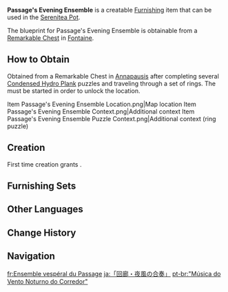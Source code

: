 {{Furnishing Infobox
|id             = 374210
|image          = Item Passage's Evening Ensemble.png
|category       = Outdoor Furnishing
|subcategory    = Seating
|quality        = 3
|adeptal_energy = 60
|load           = 35
|reduced_load   = 24
|description    = A bench found only in the [[Court of Fontaine]] that is designed to give pedestrians a place to rest. It is crafted from [[Ash Wood]], a moderately hard material, and features a soft cushion and a backrest that may not be as comfortable as the ones found in certain restaurants, but are still quite comfy and can be considered luxurious for public seating. Such benches are predominantly placed in elevated locations throughout the city. Legend has it that sitting on one of these benches at sunset allows you to hear the melody of the warm breeze as it swirls through the [[Vasari Passage]]. This enchanting composition has become known as the "Passage's Evening Ensemble," and various renditions have been performed by numerous musicians, ranging from serene to uplifting. It has become one of Fontaine's most beloved tunes.
|interaction    = Seat
|blueprint      = Remarkable Chest
}}
'''Passage's Evening Ensemble''' is a creatable [[Furnishing]] item that can be used in the [[Serenitea Pot]].

The blueprint for Passage's Evening Ensemble is obtainable from a [[Remarkable Chest]] in [[Fontaine]].

==How to Obtain==
Obtained from a Remarkable Chest in [[Annapausis]] after completing several [[Condensed Hydro Plank]] puzzles and traveling through a set of rings. The {{Quest|The Narzissenkreuz Adventure}} must be started in order to unlock the location.
<gallery>
Item Passage's Evening Ensemble Location.png|Map location
Item Passage's Evening Ensemble Context.png|Additional context
Item Passage's Evening Ensemble Puzzle Context.png|Additional context (ring puzzle)
</gallery>

==Creation==
First time creation grants {{Item|Trust|24|x=60}}.
{{Recipe
|type = Creation
|time = 14h
|Ash Wood = 4
|Fabric = 4
|sort = Ash Wood;Fabric
}}

==Furnishing Sets==
{{Craft Usage|type=Furnishing Set}}

==Other Languages==
{{Other Languages
|en      = Passage's Evening Ensemble
|zhs     = 「回廊的晚风合奏」
|zhs_rm  = 
|zht     = 「迴廊的晚風合奏」
|zht_rm  = 
|zh_tl   = 
|ja      = 「回廊・夜風の合奏」
|ja_rm   = "Kairou - Yokaze no Gassou"
|ja_tl   = 
|ko      = 「회랑의 밤바람 합주」
|ko_rm   = 
|ko_tl   = 
|es      = Pasaje nocturno de la melodía
|es_tl   = Night Passage of the Melody
|fr      = Ensemble vespéral du Passage
|fr_tl   = Passage's Evening Ensemble
|ru      = Мелодичная скамейка пассажа
|ru_tl   = Passage's Melodious Bench
|th      = "บทเพลงสายลมอัสดงในย่าน"
|th_rm   = 
|th_tl   = 
|vi      = Hòa Tấu Gió Chiều Trên Phố
|vi_tl   = 
|de      = „Des Wandelgangs abendliches Ensemblespiel“
|de_tl   = "Covered Walkway's Evening Ensemble Play"
|id      = "Alunan Musik Sore di Koridor Panjang"
|id_tl   = "The Music of Evening in the Long Corridor"
|pt      = "Música do Vento Noturno do Corredor"
|pt_tl   = 
|tr      = Pasajın Akşam Buluşması
|tr_tl   = 
|it      = Aria notturna del Passage
|it_tl   = 
}}

==Change History==
{{Change History|4.0}}

==Navigation==
{{Furnishing Navbox|exterior}}

[[fr:Ensemble vespéral du Passage]]
[[ja:「回廊・夜風の合奏」]]
[[pt-br:"Música do Vento Noturno do Corredor"]]